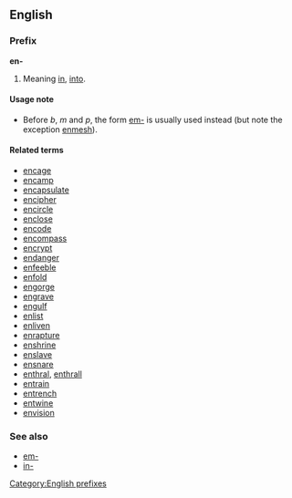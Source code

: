 ==English==
===Prefix===
'''en-'''

#Meaning [[in]], [[into]].

====Usage note====
*Before ''b'', ''m'' and ''p'', the form [[em-]] is usually used instead (but note the exception [[enmesh]]).

====Related terms====
*[[encage]]
*[[encamp]]
*[[encapsulate]]
*[[encipher]]
*[[encircle]]
*[[enclose]]
*[[encode]]
*[[encompass]]
*[[encrypt]]
*[[endanger]]
*[[enfeeble]]
*[[enfold]]
*[[engorge]]
*[[engrave]]
*[[engulf]]
*[[enlist]]
*[[enliven]]
*[[enrapture]]
*[[enshrine]]
*[[enslave]]
*[[ensnare]]
*[[enthral]], [[enthrall]]
*[[entrain]]
*[[entrench]]
*[[entwine]]
*[[envision]]

===See also===
*[[em-]]
*[[in-]]

[[Category:English prefixes]]